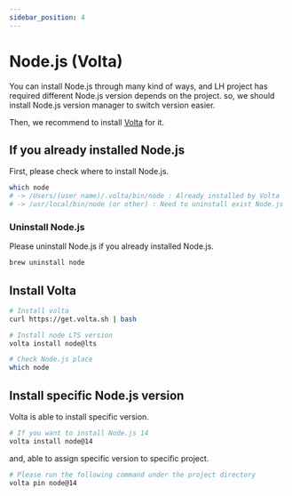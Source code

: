 ```yaml
---
sidebar_position: 4
---
```


# Node.js (Volta)

You can install Node.js through many kind of ways, and LH project has required different Node.js version depends on the project. so, we should install Node.js version manager to switch version easier.

Then, we recommend to install [Volta](https://volta.sh/) for it.

## If you already installed Node.js

First, please check where to install Node.js.

```bash
which node
# -> /Users/(user name)/.volta/bin/node : Already installed by Volta
# -> /usr/local/bin/node (or other) : Need to uninstall exist Node.js
```

### Uninstall Node.js

Please uninstall Node.js if you already installed Node.js.

```bash
brew uninstall node
```

## Install Volta

```bash
# Install volta
curl https://get.volta.sh | bash

# Install node LTS version
volta install node@lts

# Check Node.js place
which node
```

## Install specific Node.js version

Volta is able to install specific version.

```bash
# If you want to install Node.js 14
volta install node@14
```

and, able to assign specific version to specific project.

```bash
# Please run the following command under the project directory
volta pin node@14
```
